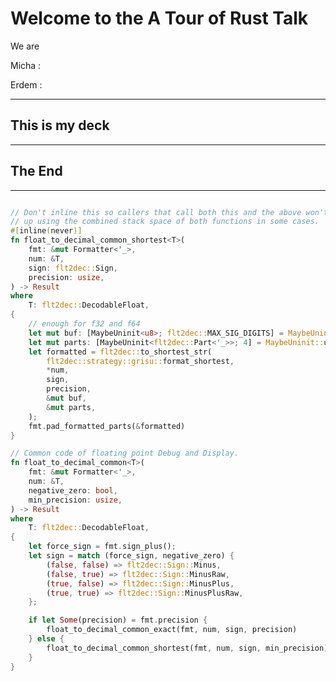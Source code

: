 

# Welcome to the A Tour of Rust Talk

We are

Micha :

Erdem : 

---

## This is my deck

---

## The End

---

<CodeSurfer theme={nightOwl}>

```rust 

// Don't inline this so callers that call both this and the above won't wind
// up using the combined stack space of both functions in some cases.
#[inline(never)]
fn float_to_decimal_common_shortest<T>(
    fmt: &mut Formatter<'_>,
    num: &T,
    sign: flt2dec::Sign,
    precision: usize,
) -> Result
where
    T: flt2dec::DecodableFloat,
{
    // enough for f32 and f64
    let mut buf: [MaybeUninit<u8>; flt2dec::MAX_SIG_DIGITS] = MaybeUninit::uninit_array();
    let mut parts: [MaybeUninit<flt2dec::Part<'_>>; 4] = MaybeUninit::uninit_array();
    let formatted = flt2dec::to_shortest_str(
        flt2dec::strategy::grisu::format_shortest,
        *num,
        sign,
        precision,
        &mut buf,
        &mut parts,
    );
    fmt.pad_formatted_parts(&formatted)
}

// Common code of floating point Debug and Display.
fn float_to_decimal_common<T>(
    fmt: &mut Formatter<'_>,
    num: &T,
    negative_zero: bool,
    min_precision: usize,
) -> Result
where
    T: flt2dec::DecodableFloat,
{
    let force_sign = fmt.sign_plus();
    let sign = match (force_sign, negative_zero) {
        (false, false) => flt2dec::Sign::Minus,
        (false, true) => flt2dec::Sign::MinusRaw,
        (true, false) => flt2dec::Sign::MinusPlus,
        (true, true) => flt2dec::Sign::MinusPlusRaw,
    };

    if let Some(precision) = fmt.precision {
        float_to_decimal_common_exact(fmt, num, sign, precision)
    } else {
        float_to_decimal_common_shortest(fmt, num, sign, min_precision)
    }
}
```

</CodeSurfer>
